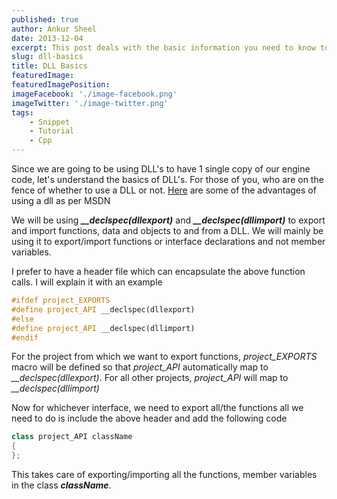 ```yaml
---
published: true
author: Ankur Sheel
date: 2013-12-04
excerpt: This post deals with the basic information you need to know to start using DLL's.
slug: dll-basics
title: DLL Basics
featuredImage:
featuredImagePosition:
imageFacebook: './image-facebook.png'
imageTwitter: './image-twitter.png'
tags:
    - Snippet
    - Tutorial
    - Cpp
---
```


Since we are going to be using DLL's to have 1 single copy of our engine code, let's understand the basics of DLL's. For
those of you, who are on the fence of whether to use a DLL or not.
[Here](<http://msdn.microsoft.com/en-us/library/dtba4t8b(v=VS.90).aspx>) are some of the advantages of using a dll as
per MSDN

We will be using **_\_\_declspec(dllexport)_** and **_\_\_declspec(dllimport)_** to export and import functions, data
and objects to and from a DLL. We will mainly be using it to export/import functions or interface declarations and not
member variables.

I prefer to have a header file which can encapsulate the above function calls. I will explain it with an example

```cpp
#ifdef project_EXPORTS
#define project_API __declspec(dllexport)
#else
#define project_API __declspec(dllimport)
#endif
```

For the project from which we want to export functions, _project_EXPORTS_ macro will be defined so that _project_API_
automatically map to _\_\_declspec(dllexport)_. For all other projects, _project_API_ will map to
_\_\_declspec(dllimport)_

Now for whichever interface, we need to export all/the functions all we need to do is include the above header and add
the following code

```cpp
class project_API className
{
};
```

This takes care of exporting/importing all the functions, member variables in the class _**className**_.
